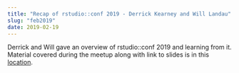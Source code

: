 ```yaml
---
title: "Recap of rstudio::conf 2019 - Derrick Kearney and Will Landau"
slug: "feb2019"
date: 2019-02-19
---
```


Derrick and Will gave an overview of rstudio::conf 2019 and learning from it. Material covered during the meetup along with link to slides is in this [location](https://github.com/dskard/indy-use-r-201902).

